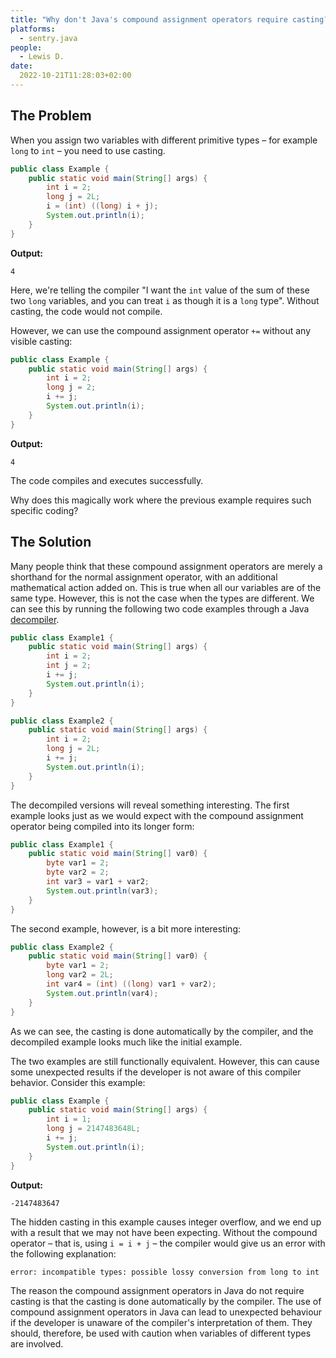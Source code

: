```yaml
---
title: "Why don't Java's compound assignment operators require casting?"
platforms: 
  - sentry.java
people: 
  - Lewis D.
date:
  2022-10-21T11:28:03+02:00
---
```


## The Problem

When you assign two variables with different primitive types – for example `long` to `int` – you need to use casting.

```java
public class Example {
    public static void main(String[] args) {
        int i = 2;
        long j = 2L;
        i = (int) ((long) i + j);
        System.out.println(i);
    }
}
```

**Output:**

```
4
```

Here, we're telling the compiler "I want the `int` value of the sum of these two `long` variables, and you can treat `i` as though it is a `long` type". Without casting, the code would not compile.

However, we can use the compound assignment operator `+=` without any visible casting:

```java
public class Example {
    public static void main(String[] args) {
        int i = 2;
        long j = 2;
        i += j;
        System.out.println(i);
    }
}
```

**Output:** 

```
4
```

The code compiles and executes successfully.

Why does this magically work where the previous example requires such specific coding?

## The Solution

Many people think that these compound assignment operators are merely a shorthand for the normal assignment operator, with an additional mathematical action added on. This is true when all our variables are of the same type. However, this is not the case when the types are different. We can see this by running the following two code examples through a Java [decompiler](http://java-decompiler.github.io/).

```java
public class Example1 {
    public static void main(String[] args) {
        int i = 2;
        int j = 2;
        i += j;
        System.out.println(i);
    }
}
```
```java
public class Example2 {
    public static void main(String[] args) {
        int i = 2;
        long j = 2L;
        i += j;
        System.out.println(i);
    }
}
```

The decompiled versions will reveal something interesting. The first example looks just as we would expect with the compound assignment operator being compiled into its longer form:

```java
public class Example1 {
    public static void main(String[] var0) {
        byte var1 = 2;
        byte var2 = 2;
        int var3 = var1 + var2;
        System.out.println(var3);
    }
}
```

The second example, however, is a bit more interesting:

```java
public class Example2 {
    public static void main(String[] var0) {
        byte var1 = 2;
        long var2 = 2L;
        int var4 = (int) ((long) var1 + var2);
        System.out.println(var4);
    }
}
```

As we can see, the casting is done automatically by the compiler, and the decompiled example looks much like the initial example.

The two examples are still functionally equivalent. However, this can cause some unexpected results if the developer is not aware of this compiler behavior. Consider this example:

```java
public class Example {
    public static void main(String[] args) {
        int i = 1;
        long j = 2147483648L;
        i += j;
        System.out.println(i);
    }
} 
```

**Output:**

```
-2147483647
```

The hidden casting in this example causes integer overflow, and we end up with a result that we may not have been expecting. Without the compound operator – that is, using `i = i + j` – the compiler would give us an error with the following explanation:

```
error: incompatible types: possible lossy conversion from long to int
```

The reason the compound assignment operators in Java do not require casting is that the casting is done automatically by the compiler. The use of compound assignment operators in Java can lead to unexpected behaviour if the developer is unaware of the compiler's interpretation of them. They should, therefore, be used with caution when variables of different types are involved.
